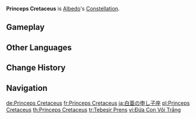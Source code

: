 {{Constellation Overview Infobox
|title     = Princeps Cretaceus
|character = Albedo
|meaning   = Chalk Prince
}}
'''Princeps Cretaceus''' is [[Albedo]]'s [[Constellation]].

==Gameplay==
{{Constellation Table|Albedo}}

==Other Languages==
{{Other Languages
|en      = Princeps Cretaceus
|en_lang = la
|en_tl   = Chalk Prince
|zhs     = 白垩之子座
|zhs_rm  = Bái'è zhī Zǐ Zuò
|zht     = 白堊之子座
|zht_rm  = Bái'è zhī Zǐ Zuò
|zh_tl   = Child of Chalk Constellation
|ja      = 白亜の申し子座
|ja_rm   = Haku'a no Moushi-go Za
|ja_tl   = Granted Child of Chalk Constellation
|ja_note = A {{ja|申し子|rm=moushi-go|tl=granted child}} is a child who was born in response to a prayer.
|ko      = {{tt|백악|白堊}}의 아이 자리
|ko_rm   = Baek'ak-ui Ai Jari
|ko_tl   = Child of Chalk Constellation
|es      = Princeps Cretaceus
|fr      = Princeps Cretaceus
|ru      = Меловой Принцепс
|ru_tl   = Chalk Princeps
|ru_note = {{ru|Принцепс}} is a loanword and, by extension, just a {{w|Cyrillization}} of "Princeps." The Russian word for "prince" is {{ru|принц}}.
|th      = Princeps Cretaceus
|vi      = {{tt|Cung|宫}} Đứa Con Vôi Trắng
|vi_tl   = Child of White Lime Constellation
|de      = Princeps Cretaceus
|id      = Princeps Cretaceus
|pt      = Princeps Cretaceous
|pt_tl   = 
|tr      = Tebeşir Prens
|tr_tl   = Chalk Prince
|it      = Princeps Cretaceus
}}

==Change History==
{{Change History|1.2}}

==Navigation==
{{Constellation Navbox}}

[[de:Princeps Cretaceus]]
[[fr:Princeps Cretaceus]]
[[ja:白亜の申し子座]]
[[pl:Princeps Cretaceus]]
[[th:Princeps Cretaceus]]
[[tr:Tebeşir Prens]]
[[vi:Đứa Con Vôi Trắng]]